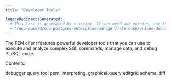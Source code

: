 ```yaml
---
title: "Developer Tools"

legacyRedirectsGenerated:
  # This list is generated by a script. If you need add entries, use the `legacyRedirects` key.
  - "/edb-docs/d/edb-postgres-enterprise-manager/reference/online-documentation/8.0/toc_pem_developer_tools.html"
---
```


<div id="toc_pem_developer_tools" class="registered_link"></div>

The PEM client features powerful developer tools that you can use to execute and analyze complex SQL commands, manage data, and debug PL/SQL code.

Contents:

<div class="toctree">

debugger query_tool pem_interpreting_graphical_query editgrid schema_diff

</div>
